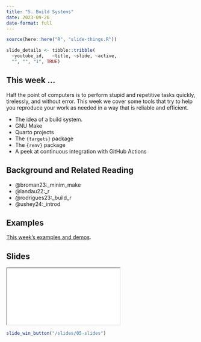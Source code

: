 ```yaml
---
title: "5. Build Systems"
date: 2023-09-26
date-format: full
---
```


```r
source(here::here("R", "slide-things.R"))

slide_details <- tibble::tribble(
  ~youtube_id,   ~title, ~slide, ~active,
  "", "", "1", TRUE)

```

## This week ...

Half the point of computers is to perform stupid and repetitive tasks quickly, tirelessly, and without error. This week we cover some tools that try to help you reproduce your work as needed in a way that is reliable and efficient.

- The idea of a build system.
- GNU Make
- Quarto projects
- The `{targets}` package
- The `{renv}` package
- A peek at continuous integration with GitHub Actions

## Background and Related Reading

- @broman23:_minim_make
- @landau22:_r
- @rodrigues23:_build_r
- @ushey24:_introd

## Examples

[This week's examples and demos](/example/05-example.qmd).

## Slides

```{=html}
<script type="application/javascript">

function resizeIFrameToFitContent( iFrame ) {

   iFrame.width  = document.getElementById("quarto-document-content").clientWidth;
   iFrame.height  = (document.getElementById("quarto-document-content").clientWidth * 0.5625)
}

window.addEventListener('DOMContentLoaded', function(e) {

    var iFrame = document.getElementById( 'quartoframe' );
    resizeIFrameToFitContent( iFrame );
    } );

</script>
<iframe class="slide-deck" id="quartoframe" src="../slides/05-slides.html"></iframe>
```

```r
slide_win_button("/slides/05-slides")
```
